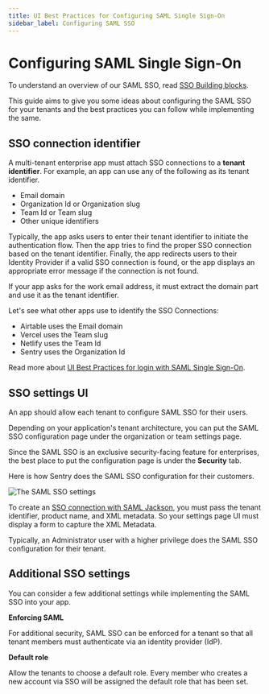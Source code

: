 ```yaml
---
title: UI Best Practices for Configuring SAML Single Sign-On
sidebar_label: Configuring SAML SSO
---
```


# Configuring SAML Single Sign-On

To understand an overview of our SAML SSO, read [SSO Building blocks](/blog/sso-building-blocks).

This guide aims to give you some ideas about configuring the SAML SSO for your tenants and the best practices you can follow while implementing the same.

## SSO connection identifier

A multi-tenant enterprise app must attach SSO connections to a **tenant identifier**. For example, an app can use any of the following as its tenant identifier.

- Email domain
- Organization Id or Organization slug
- Team Id or Team slug
- Other unique identifiers

Typically, the app asks users to enter their tenant identifier to initiate the authentication flow. Then the app tries to find the proper SSO connection based on the tenant identifier. Finally, the app redirects users to their Identity Provider if a valid SSO connection is found, or the app displays an appropriate error message if the connection is not found.

If your app asks for the work email address, it must extract the domain part and use it as the tenant identifier.

Let's see what other apps use to identify the SSO Connections:

- Airtable uses the Email domain
- Vercel uses the Team slug
- Netlify uses the Team Id
- Sentry uses the Organization Id

Read more about [UI Best Practices for login with SAML Single Sign-On](/guides/jackson/login-with-saml-sso).

## SSO settings UI

An app should allow each tenant to configure SAML SSO for their users.

Depending on your application's tenant architecture, you can put the SAML SSO configuration page under the organization or team settings page.

Since the SAML SSO is an exclusive security-facing feature for enterprises, the best place to put the configuration page is under the **Security** tab.

Here is how Sentry does the SAML SSO configuration for their customers.

<p>
  <img
    src="/img/sso/sentry-metadata.png"
    style={{ border: '1px solid black' }}
    title="The SAML SSO settings"
  />
</p>

To create an [SSO connection with SAML Jackson](/docs/jackson/sso-flow/#2-sso-connection-api), you must pass the tenant identifier, product name, and XML metadata. So your settings page UI must display a form to capture the XML Metadata.

Typically, an Administrator user with a higher privilege does the SAML SSO configuration for their tenant.

## Additional SSO settings

You can consider a few additional settings while implementing the SAML SSO into your app.

**Enforcing SAML**

For additional security, SAML SSO can be enforced for a tenant so that all tenant members must authenticate via an identity provider (IdP).

**Default role**

Allow the tenants to choose a default role. Every member who creates a new account via SSO will be assigned the default role that has been set.
